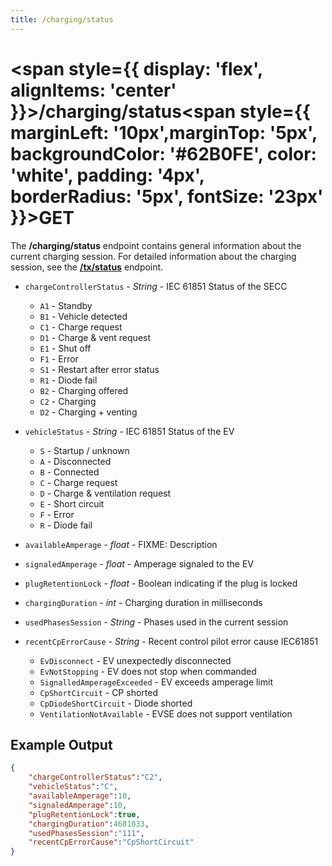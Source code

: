 ```yaml
---
title: /charging/status
---
```


#
# <span style={{ display: 'flex', alignItems: 'center' }}>/charging/status<span style={{ marginLeft: '10px',marginTop: '5px', backgroundColor: '#62B0FE', color: 'white', padding: '4px', borderRadius: '5px', fontSize: '23px' }}>GET</span></span>

The **/charging/status** endpoint contains general information about the current charging session.
For detailed information about the charging session, see the [**/tx/status**](/docs/user-api/mqtt-api/tx-status) endpoint.

- `chargeControllerStatus` - *String* - IEC 61851 Status of the SECC
    - `A1` - Standby
    - `B1` - Vehicle detected
    - `C1` - Charge request
    - `D1` - Charge & vent request
    - `E1` - Shut off
    - `F1` - Error
    - `S1` - Restart after error status
    - `R1` - Diode fail
    - `B2` - Charging offered
    - `C2` - Charging
    - `D2` - Charging + venting

- `vehicleStatus` - *String* - IEC 61851 Status of the EV
    - `S` - Startup / unknown
    - `A` - Disconnected
    - `B` - Connected
    - `C` - Charge request
    - `D` - Charge & ventilation request
    - `E` - Short circuit
    - `F` - Error
    - `R` - Diode fail

- `availableAmperage` - *float* - FIXME: Description

- `signaledAmperage` - *float* - Amperage signaled to the EV

- `plugRetentionLock` - *float* - Boolean indicating if the plug is locked

- `chargingDuration` - *int* - Charging duration in milliseconds

- `usedPhasesSession` - *String* - Phases used in the current session

- `recentCpErrorCause` - *String* - Recent control pilot error cause IEC61851
    - `EvDisconnect` - EV unexpectedly disconnected
    - `EvNotStopping` - EV does not stop when commanded
    - `SignalledAmperageExceeded` - EV exceeds amperage limit
    - `CpShortCircuit` - CP shorted
    - `CpDiodeShortCircuit` - Diode shorted
    - `VentilationNotAvailable` - EVSE does not support ventilation


## Example Output

```json title="pulsatrix/secc/A0123B4567C8/charging/status"
{
    "chargeControllerStatus":"C2",
    "vehicleStatus":"C",
    "availableAmperage":10,
    "signaledAmperage":10,
    "plugRetentionLock":true,
    "chargingDuration":4681033,
    "usedPhasesSession":"111",
    "recentCpErrorCause":"CpShortCircuit"
}
```


